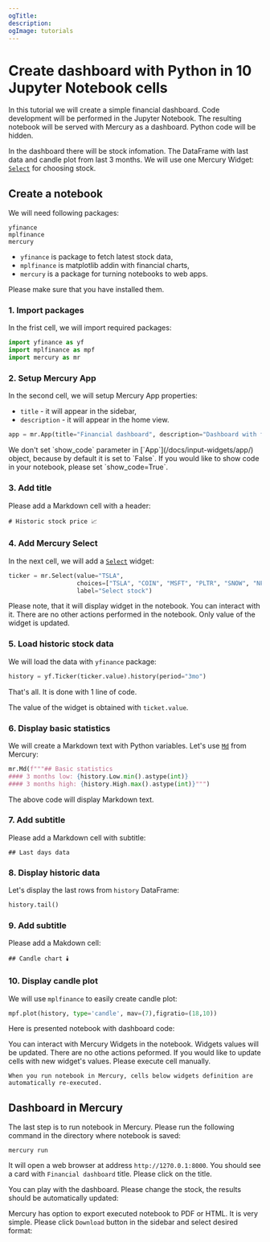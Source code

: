 ```yaml
---
ogTitle:
description:
ogImage: tutorials
---
```



# Create dashboard with Python in 10 Jupyter Notebook cells

In this tutorial we will create a simple financial dashboard. Code development will be performed in the Jupyter Notebook. 
The resulting notebook will be served with Mercury as a dashboard. Python code will be hidden. 

In the dashboard there will be stock infomation. The DataFrame with last data and candle plot from last 3 months.
We will use one Mercury Widget: [`Select`](/docs/input-widgets/select/) for choosing stock.

## Create a notebook

We will need following packages:

```
yfinance
mplfinance
mercury
```

- `yfinance` is package to fetch latest stock data,
- `mplfinance` is matplotlib addin with financial charts,
- `mercury` is a package for turning notebooks to web apps.

Please make sure that you have installed them.

### 1. Import packages

In the frist cell, we will import required packages:

```python
import yfinance as yf
import mplfinance as mpf
import mercury as mr
```


### 2. Setup Mercury App 

In the second cell, we will setup Mercury App properties:

- `title` - it will appear in the sidebar,
- `description` - it will appear in the home view.

```python
app = mr.App(title="Financial dashboard", description="Dashboard with financial data")
```

<Callout type="info">
    We don't set `show_code` parameter in [`App`](/docs/input-widgets/app/) object, because by default it is set to `False`. 
    If you would like to show code in your notebook, please set `show_code=True`.
</Callout>

### 3. Add title

Please add a Markdown cell with a header:

```
# Historic stock price 📈
```

### 4. Add Mercury Select


In the next cell, we will add a [`Select`](/docs/input-widgets/select/) widget:

```python 
ticker = mr.Select(value="TSLA", 
                   choices=["TSLA", "COIN", "MSFT", "PLTR", "SNOW", "NFLX"], 
                   label="Select stock")
```

Please note, that it will display widget in the notebook. You can interact with it. 
There are no other actions performed in the notebook. Only value of the widget is updated.

### 5. Load historic stock data 

We will load the data with `yfinance` package:

```python 
history = yf.Ticker(ticker.value).history(period="3mo")
```

That's all. It is done with 1 line of code. 

The value of the widget is obtained with `ticket.value`.

### 6. Display basic statistics 

We will create a Markdown text with Python variables. Let's use [`Md`](/docs/output-widgets/markdown/) from Mercury:

```python
mr.Md(f"""## Basic statistics
#### 3 months low: {history.Low.min().astype(int)}
#### 3 months high: {history.High.max().astype(int)}""")
```

The above code will display Markdown text.

### 7. Add subtitle

Please add a Markdown cell with subtitle:

```
## Last days data
```

### 8. Display historic data

Let's display the last rows from `history` DataFrame:

```python 
history.tail()
```

### 9. Add subtitle 

Please add a Makdown cell:

```
## Candle chart 🕯️
```

### 10. Display candle plot

We will use `mplfinance` to easily create candle plot:

```python
mpf.plot(history, type='candle', mav=(7),figratio=(18,10))
```

Here is presented notebook with dashboard code:

<Screenshot src={notebookPng} alt="Python notebook with dashboard code" />


<Callout type="info">
    You can interact with Mercury Widgets in the notebook. Widgets values will be updated. There are no othe actions peformed. 
    If you would like to update cells with new widget's values. Please execute cell manually.

    When you run notebook in Mercury, cells below widgets definition are automatically re-executed.
</Callout>

## Dashboard in Mercury

The last step is to run notebook in Mercury. Please run the following command in the directory where notebook is saved:

```
mercury run
```

It will open a web browser at address `http://1270.0.1:8000`. You should see a card with `Financial dashboard` title. Please click on the title.

You can play with the dashboard. Please change the stock, the results should be automatically updated:

<Screenshot src={appGif} alt="Dashboard in Mercury" />

Mercury has option to export executed notebook to PDF or HTML. It is very simple. Please click `Download` button in the sidebar and select desired format:

<Screenshot src={appExportGif} alt="Export Dashboard to PDF in Mercury" />



